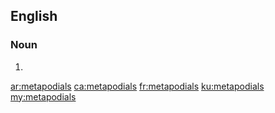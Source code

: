 ==English==

===Noun===
{{head|en|plural}}

# {{plural of|metapodial|lang=en}}

[[ar:metapodials]]
[[ca:metapodials]]
[[fr:metapodials]]
[[ku:metapodials]]
[[my:metapodials]]